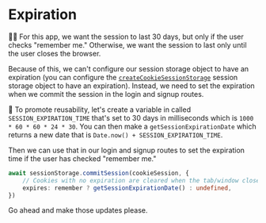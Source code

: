 # Expiration

<EpicVideo url="https://www.epicweb.dev/workshops/authentication-strategies-and-implementation/logout/implementing-remember-me-functionality-for-login-sessions" />

👨‍💼 For this app, we want the session to last 30 days, but only if the user
checks "remember me." Otherwise, we want the session to last only until the
user closes the browser.

Because of this, we can't configure our session storage object to have an
expiration (you can configure the
[`createCookieSessionStorage`](https://remix.run/docs/en/main/utils/sessions#createcookiesessionstorage)
session storage object to have an expiration). Instead, we need to set the
expiration when we commit the session in the login and signup routes.

🐨 To promote reusability, let's create a variable
in <InlineFile file="app/utils/auth.server.ts" /> called
`SESSION_EXPIRATION_TIME` that's set to 30 days in milliseconds which is
`1000 * 60 * 60 * 24 * 30`. You can then make a `getSessionExpirationDate` which
returns a new date that is `Date.now() + SESSION_EXPIRATION_TIME`.

Then we can use that in our login and signup routes to set the expiration time
if the user has checked "remember me."

```ts
await sessionStorage.commitSession(cookieSession, {
	// Cookies with no expiration are cleared when the tab/window closes
	expires: remember ? getSessionExpirationDate() : undefined,
})
```

Go ahead and make those updates please.
